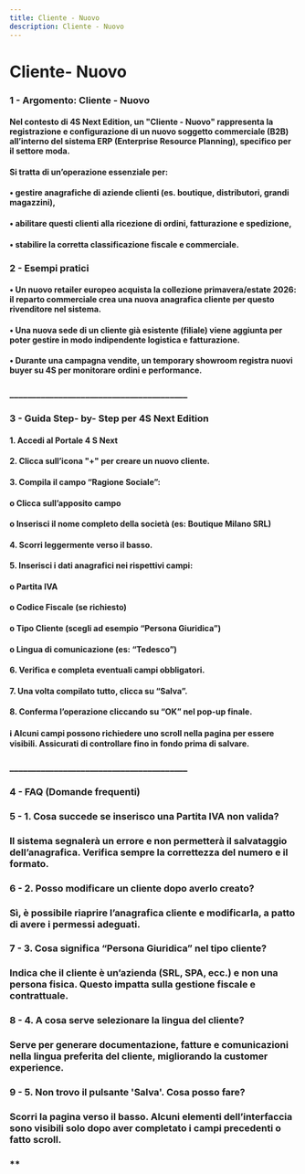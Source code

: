 ```yaml
---
title: Cliente - Nuovo
description: Cliente - Nuovo
---
```




# Cliente- Nuovo

### 1 -  Argomento: Cliente - Nuovo

#### Nel contesto di 4S Next Edition, un "Cliente - Nuovo" rappresenta la registrazione e configurazione di un nuovo soggetto commerciale (B2B) all’interno del sistema ERP (Enterprise Resource Planning), specifico per il settore moda.

#### Si tratta di un’operazione essenziale per:

#### •	gestire anagrafiche di aziende clienti (es. boutique, distributori, grandi magazzini),

#### •	abilitare questi clienti alla ricezione di ordini, fatturazione e spedizione,

#### •	stabilire la corretta classificazione fiscale e commerciale.



### 2 -  Esempi pratici

#### •	Un nuovo retailer europeo acquista la collezione primavera/estate 2026: il reparto commerciale crea una nuova anagrafica cliente per questo rivenditore nel sistema.

#### •	Una nuova sede di un cliente già esistente (filiale) viene aggiunta per poter gestire in modo indipendente logistica e fatturazione.

#### •	Durante una campagna vendite, un temporary showroom registra nuovi buyer su 4S per monitorare ordini e performance.



### \_\_\_\_\_\_\_\_\_\_\_\_\_\_\_\_\_\_\_\_\_\_\_\_\_\_\_\_\_\_\_\_\_\_\_\_\_\_\_\_

### 3 -  Guida Step- by- Step per 4S Next Edition

#### 1.	Accedi al Portale 4 S Next

#### 2.	Clicca sull’icona "+" per creare un nuovo cliente.

#### 3.	Compila il campo “Ragione Sociale”:

#### o	Clicca sull’apposito campo

#### o	Inserisci il nome completo della società (es: Boutique Milano SRL)

#### 4.	Scorri leggermente verso il basso.

#### 5.	Inserisci i dati anagrafici nei rispettivi campi:

#### o	Partita IVA

#### o	Codice Fiscale (se richiesto)

#### o	Tipo Cliente (scegli ad esempio “Persona Giuridica”)

#### o	Lingua di comunicazione (es: “Tedesco”)

#### 6.	Verifica e completa eventuali campi obbligatori.

#### 7.	Una volta compilato tutto, clicca su “Salva”.

#### 8.	Conferma l’operazione cliccando su “OK” nel pop-up finale.

#### ℹ️ Alcuni campi possono richiedere uno scroll nella pagina per essere visibili. Assicurati di controllare fino in fondo prima di salvare.

### \_\_\_\_\_\_\_\_\_\_\_\_\_\_\_\_\_\_\_\_\_\_\_\_\_\_\_\_\_\_\_\_\_\_\_\_\_\_\_\_

### 4 - FAQ (Domande frequenti)

### 5 - 1. Cosa succede se inserisco una Partita IVA non valida?

### Il sistema segnalerà un errore e non permetterà il salvataggio dell’anagrafica. Verifica sempre la correttezza del numero e il formato.

### 6 - 2. Posso modificare un cliente dopo averlo creato?

### Sì, è possibile riaprire l’anagrafica cliente e modificarla, a patto di avere i permessi adeguati.

### 7 - 3. Cosa significa “Persona Giuridica” nel tipo cliente?

### Indica che il cliente è un’azienda (SRL, SPA, ecc.) e non una persona fisica. Questo impatta sulla gestione fiscale e contrattuale.

### 8 - 4. A cosa serve selezionare la lingua del cliente?

### Serve per generare documentazione, fatture e comunicazioni nella lingua preferita del cliente, migliorando la customer experience.

### 9 - 5. Non trovo il pulsante 'Salva'. Cosa posso fare?

### Scorri la pagina verso il basso. Alcuni elementi dell’interfaccia sono visibili solo dopo aver completato i campi precedenti o fatto scroll.

### \*\*